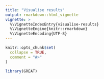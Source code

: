 ```yaml
---
title: "Visualise results"
output: rmarkdown::html_vignette
vignette: >
  %\VignetteIndexEntry{visualise-results}
  %\VignetteEngine{knitr::rmarkdown}
  %\VignetteEncoding{UTF-8}
---
```


```r
knitr::opts_chunk$set(
  collapse = TRUE,
  comment = "#>"
)
```


```r
library(GREAT)
```

